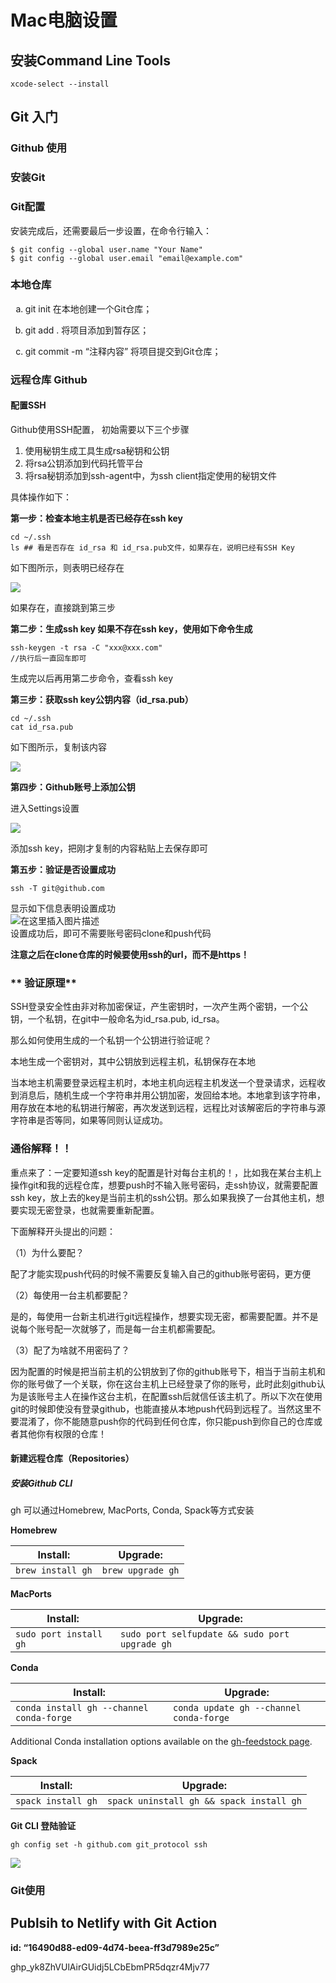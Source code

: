 # Mac电脑设置

## 安装Command Line Tools

`xcode-select --install`

## Git 入门

### Github 使用



### 安装Git

### Git配置

安装完成后，还需要最后一步设置，在命令行输入：

    $ git config --global user.name "Your Name"
    $ git config --global user.email "email@example.com"
### 本地仓库

a. git init 在本地创建一个Git仓库；

b. git add . 将项目添加到暂存区；

c. git commit -m "注释内容" 将项目提交到Git仓库；


### 远程仓库 Github

#### 配置SSH

Github使用SSH配置， 初始需要以下三个步骤

1.  使用秘钥生成工具生成rsa秘钥和公钥
2.  将rsa公钥添加到代码托管平台
3.  将rsa秘钥添加到ssh-agent中，为ssh client指定使用的秘钥文件

具体操作如下：

**第一步：检查本地主机是否已经存在ssh key**

    cd ~/.ssh
    ls ## 看是否存在 id_rsa 和 id_rsa.pub文件，如果存在，说明已经有SSH Key

如下图所示，则表明已经存在

![](https://img-blog.csdnimg.cn/20210630110100210.png)

如果存在，直接跳到第三步

**第二步：生成ssh key 如果不存在ssh key，使用如下命令生成**

    ssh-keygen -t rsa -C "xxx@xxx.com"
    //执行后一直回车即可

生成完以后再用第二步命令，查看ssh key

**第三步：获取ssh key公钥内容（id_rsa.pub）**

    cd ~/.ssh
    cat id_rsa.pub

如下图所示，复制该内容

![](https://img-blog.csdnimg.cn/20210630110507976.png)

**第四步：Github账号上添加公钥**

进入Settings设置

![](https://img-blog.csdnimg.cn/20210630110629268.png)

添加ssh key，把刚才复制的内容粘贴上去保存即可

**第五步：验证是否设置成功**

`ssh -T git@github.com`

显示如下信息表明设置成功\
![在这里插入图片描述](https://img-blog.csdnimg.cn/20210630111024188.png){alt="在这里插入图片描述"}\
设置成功后，即可不需要账号密码clone和push代码

**注意之后在clone仓库的时候要使用ssh的url，而不是https！**

### \*\* 验证原理\*\*

SSH登录安全性由非对称加密保证，产生密钥时，一次产生两个密钥，一个公钥，一个私钥，在git中一般命名为id_rsa.pub, id_rsa。

那么如何使用生成的一个私钥一个公钥进行验证呢？

本地生成一个密钥对，其中公钥放到远程主机，私钥保存在本地

当本地主机需要登录远程主机时，本地主机向远程主机发送一个登录请求，远程收到消息后，随机生成一个字符串并用公钥加密，发回给本地。本地拿到该字符串，用存放在本地的私钥进行解密，再次发送到远程，远程比对该解密后的字符串与源字符串是否等同，如果等同则认证成功。

### **通俗解释！！**

重点来了：一定要知道ssh key的配置是针对每台主机的！，比如我在某台主机上操作git和我的远程仓库，想要push时不输入账号密码，走ssh协议，就需要配置ssh key，放上去的key是当前主机的ssh公钥。那么如果我换了一台其他主机，想要实现无密登录，也就需要重新配置。

下面解释开头提出的问题：

（1）为什么要配？

配了才能实现push代码的时候不需要反复输入自己的github账号密码，更方便

（2）每使用一台主机都要配？

是的，每使用一台新主机进行git远程操作，想要实现无密，都需要配置。并不是说每个账号配一次就够了，而是每一台主机都需要配。

（3）配了为啥就不用密码了？

因为配置的时候是把当前主机的公钥放到了你的github账号下，相当于当前主机和你的账号做了一个关联，你在这台主机上已经登录了你的账号，此时此刻github认为是该账号主人在操作这台主机，在配置ssh后就信任该主机了。所以下次在使用git的时候即使没有登录github，也能直接从本地push代码到远程了。当然这里不要混淆了，你不能随意push你的代码到任何仓库，你只能push到你自己的仓库或者其他你有权限的仓库！

#### 新建远程仓库（Repositories）

##### 安装Github CLI

gh 可以通过Homebrew, MacPorts, Conda, Spack等方式安装

**Homebrew**

| Install:          | Upgrade:          |
|-------------------|-------------------|
| `brew install gh` | `brew upgrade gh` |

**MacPorts**

| Install:               | Upgrade:                                       |
|------------------------|------------------------------------------------|
| `sudo port install gh` | `sudo port selfupdate && sudo port upgrade gh` |

**Conda**

| Install:                                 | Upgrade:                                |
|------------------------------------|------------------------------------|
| `conda install gh --channel conda-forge` | `conda update gh --channel conda-forge` |

Additional Conda installation options available on the [gh-feedstock page](https://github.com/conda-forge/gh-feedstock#installing-gh).

**Spack**

| Install:           | Upgrade:                                 |
|--------------------|------------------------------------------|
| `spack install gh` | `spack uninstall gh && spack install gh` |

**Git CLI 登陆验证**

```gh config set -h github.com git_protocol ssh```

![](images/Screenshot%202023-01-23%20at%2012.27.57.png)



### Git使用



## Publsih to Netlify with Git Action

**
id: "16490d88-ed09-4d74-beea-ff3d7989e25c"
**

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
